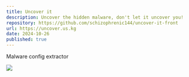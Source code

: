 ```yaml
---
title: Uncover it
description: Uncover the hidden malware, don't let it uncover you!
repository: https://github.com/schizophrenic144/uncover-it-front
url: https://uncover.us.kg
date: 2024-10-26
published: true
---
```


Malware config extractor

[![](https://github.com/WarFiN123/warfin.us.kg/blob/d23d0902d89cccc9457a54cdca496039b024e8bd/content/projects/Uncover%20it/https___uncover.us.kg.png?raw=true)](https://uncover.us.kg)
